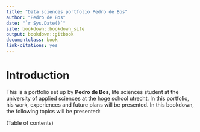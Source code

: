 ```yaml
--- 
title: "Data sciences portfolio Pedro de Bos"
author: "Pedro de Bos"
date: "`r Sys.Date()`"
site: bookdown::bookdown_site
output: bookdown::gitbook
documentclass: book
link-citations: yes
---
```


# Introduction

This is a portfolio set up by __Pedro de Bos__, life sciences student at the university of applied sciences at the hoge school utrecht. In this portfolio, his work, experiences and future plans will be presented. In this bookdown, the following topics will be presented:

(Table of contents)
